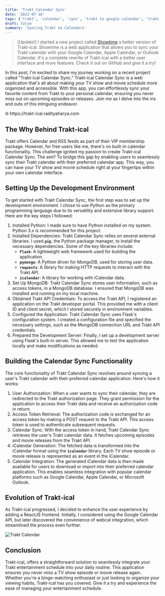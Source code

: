 ```yaml
---
title: 'Trakt Calendar Sync'
date: '2023-07-16'
tags: ['trakt', 'calendar', 'sync', 'trakt to google calendar', 'trakt to ical', 'trakt to outlook', 'trakt to apple calendar']
draft: false
summary: 'Syncing Trakt to Calendars'
---
```

> [Update!] I started a new project called [Showtime](https://github.com/radityaharya/showtime) a better version of Trakt-ical. Showtime is a web application that allows you to sync your Trakt calendar with your Google Calendar, Apple Calendar, or Outlook Calendar. It's a complete rewrite of Trakt-ical with a better user interface and more features. Check it out on GitHub and give it a try!

In this post, I'm excited to share my journey working on a recent project called "Trakt-ical Calendar Sync." Trakt-ical Calendar Sync is a web application that's all about making your TV show and movie schedule more organized and accessible. With this app, you can effortlessly sync your favorite content from Trakt to your personal calendar, ensuring you never miss out on upcoming episodes or releases. Join me as I delve into the ins and outs of this intriguing endeavor.


<aside>
🌐 https://trakt-ical.radityaharya.com
</aside>

## The Why Behind Trakt-ical

Trakt offers Calendar and RSS feeds as part of their VIP membership package. However, for free users like me, there's no built-in calendar functionality. This challenge ignited my passion to create Trakt-ical Calendar Sync. The aim? To bridge this gap by enabling users to seamlessly sync their Trakt calendar with their preferred calendar app. This way, you can have your TV show and movie schedule right at your fingertips within your own calendar interface.

## **Setting Up the Development Environment**

To get started with Trakt Calendar Sync, the first step was to set up the development environment. I chose to use Python as the primary programming language due to its versatility and extensive library support. Here are the key steps I followed:

1. Installed Python: I made sure to have Python installed on my system. Python 3.x is recommended for this project.
2. Installed Dependencies: Trakt Calendar Sync relies on several external libraries. I used **`pip`**, the Python package manager, to install the necessary dependencies. Some of the key libraries include:
    - **`Flask`**: A lightweight web framework used for building the application.
    - **`pymongo`**: A Python driver for MongoDB, used for storing user data.
    - **`requests`**: A library for making HTTP requests to interact with the Trakt API.
    - **`icalendar`**: A library for working with iCalendar data.
3. Set Up MongoDB: Trakt Calendar Sync stores user information, such as access tokens, in a MongoDB database. I ensured that MongoDB was installed and running on my local machine.
4. Obtained Trakt API Credentials: To access the Trakt API, I registered an application on the Trakt developer portal. This provided me with a client ID and client secret, which I stored securely in environment variables.
5. Configured the Application: Trakt Calendar Sync uses Flask's configuration system. I created a configuration file and specified the necessary settings, such as the MongoDB connection URL and Trakt API credentials.
6. Prepared the Development Server: Finally, I set up a development server using Flask's built-in server. This allowed me to test the application locally and make modifications as needed.

## **Building the Calendar Sync Functionality**

The core functionality of Trakt Calendar Sync revolves around syncing a user's Trakt calendar with their preferred calendar application. Here's how it works:

1. User Authorization: When a user wants to sync their calendar, they are redirected to the Trakt authorization page. They grant permission for the application to access their Trakt data and receive an authorization code in return.
2. Access Token Retrieval: The authorization code is exchanged for an access token by making a POST request to the Trakt API. This access token is used to authenticate subsequent requests.
3. Calendar Sync: With the access token in hand, Trakt Calendar Sync retrieves the user's Trakt calendar data. It fetches upcoming episodes and movie releases from the Trakt API.
4. iCalendar Generation: The fetched data is transformed into the iCalendar format using the **`icalendar`** library. Each TV show episode or movie release is represented as an event in the iCalendar.
5. Calendar Integration: The generated iCalendar data is then made available for users to download or import into their preferred calendar application. This enables seamless integration with popular calendar platforms such as Google Calendar, Apple Calendar, or Microsoft Outlook.

## Evolution of Trakt-ical

As Trakt-ical progressed, I decided to enhance the user experience by adding a ReactJS frontend. Initially, I considered using the Google Calendar API, but later discovered the convenience of webcal integration, which streamlined the process even further.

<Image src="/static/images/content/trakt-calendar.png" alt="Trakt Calendar"/>

## Conclusion

Trakt-ical, offers a straightforward solution to seamlessly integrate your Trakt entertainment schedule into your daily routine. This application ensures you never miss a TV show episode or movie release again. Whether you're a binge-watching enthusiast or just looking to organize your viewing habits, Trakt-ical has you covered. Give it a try and experience the ease of managing your entertainment schedule.

